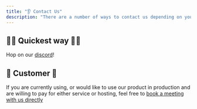 ```yaml
---
title: "👂 Contact Us"
description: "There are a number of ways to contact us depending on your needs"
---
```


## 🏃‍♀️ Quickest way 🏃‍♀️

Hop on our [discord](https://discord.gg/qaFf7S373c)!

## 👑 Customer 👑

If you are currently using, or would like to use our product in production and are willing to pay for either service or hosting, 
feel free to [book a meeting with us directly](https://calendly.com/anarchy-ai/customer-call)

